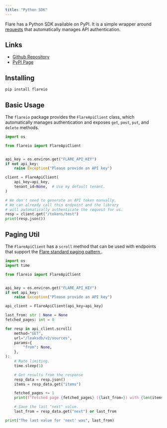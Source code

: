 ```yaml
---
title: "Python SDK"
---
```


Flare has a Python SDK available on PyPI. It  is a simple wrapper around
[requests](https://pypi.org/project/requests/)
that automatically manages API authentication.

## Links

- [Github Repository](https://github.com/Flared/python-flareio)
- [PyPI Page](https://pypi.org/project/flareio/)

## Installing

```bash
pip install flareio
```

## Basic Usage

The `flareio` package provides the `FlareApiClient` class, which automatically manages
authentication and exposes `get`, `post`, `put`, and `delete` methods.

```python Basic Usage Example
import os

from flareio import FlareApiClient


api_key = os.environ.get("FLARE_API_KEY")
if not api_key:
    raise Exception("Please provide an API key")

client = FlareApiClient(
    api_key=api_key,
    tenant_id=None,  # Use my default tenant.
)

# We don't need to generate an API token manually.
# We can already call this endpoint and the library
# will automatically authenticate the request for us.
resp = client.get("/tokens/test")
print(resp.json())
```

## Paging Util

The `FlareApiClient` has a `scroll` method that can be used with endpoints that support the
[Flare standard paging pattern <Icon icon="book" size={16} />](/concepts/paging).

```python Automated Paging Example
import os
import time

from flareio import FlareApiClient


api_key = os.environ.get("FLARE_API_KEY")
if not api_key:
    raise Exception("Please provide an API key")

api_client = FlareApiClient(api_key=api_key)

last_from: str | None = None
fetched_pages: int = 0

for resp in api_client.scroll(
    method="GET",
    url="/leaksdb/v2/sources",
    params={
        "from": None,
    },
):
    # Rate limiting.
    time.sleep(1)

    # Get results from the response
    resp_data = resp.json()
    items = resp_data.get("items")

    fetched_pages += 1
    print(f"Fetched page {fetched_pages} ({last_from=}) with {len(items)} items...")

    # Save the last "next" value.
    last_from = resp_data.get("next") or last_from

print("The last value for 'next' was", last_from)
```
